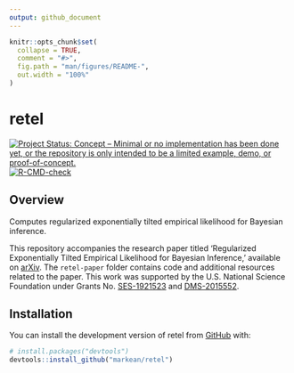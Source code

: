 ```yaml
---
output: github_document
---
```


<!-- README.md is generated from README.Rmd. Please edit that file -->

```r
knitr::opts_chunk$set(
  collapse = TRUE,
  comment = "#>",
  fig.path = "man/figures/README-",
  out.width = "100%"
)
```

# retel
<!-- badges: start -->
[![Project Status: Concept – Minimal or no implementation has been done yet, or the repository is only intended to be a limited example, demo, or proof-of-concept.](https://www.repostatus.org/badges/latest/concept.svg)](https://www.repostatus.org/#concept)
[![R-CMD-check](https://github.com/markean/retel/actions/workflows/R-CMD-check.yaml/badge.svg)](https://github.com/markean/retel/actions/workflows/R-CMD-check.yaml)
<!-- badges: end -->

## Overview
Computes regularized exponentially tilted empirical likelihood for Bayesian inference.

This repository accompanies the research paper titled 'Regularized Exponentially Tilted Empirical Likelihood for Bayesian Inference,' available on [arXiv](https://arxiv.org/abs/2112.09206).
The `retel-paper` folder contains code and additional resources related to the paper.
This work was supported by the U.S. National Science Foundation under Grants No. [SES-1921523](https://www.nsf.gov/awardsearch/showAward?AWD_ID=1921523) and [DMS-2015552](https://www.nsf.gov/awardsearch/showAward?AWD_ID=2015552).


## Installation
You can install the development version of retel from [GitHub](https://github.com/) with:
``` r
# install.packages("devtools")
devtools::install_github("markean/retel")
```
